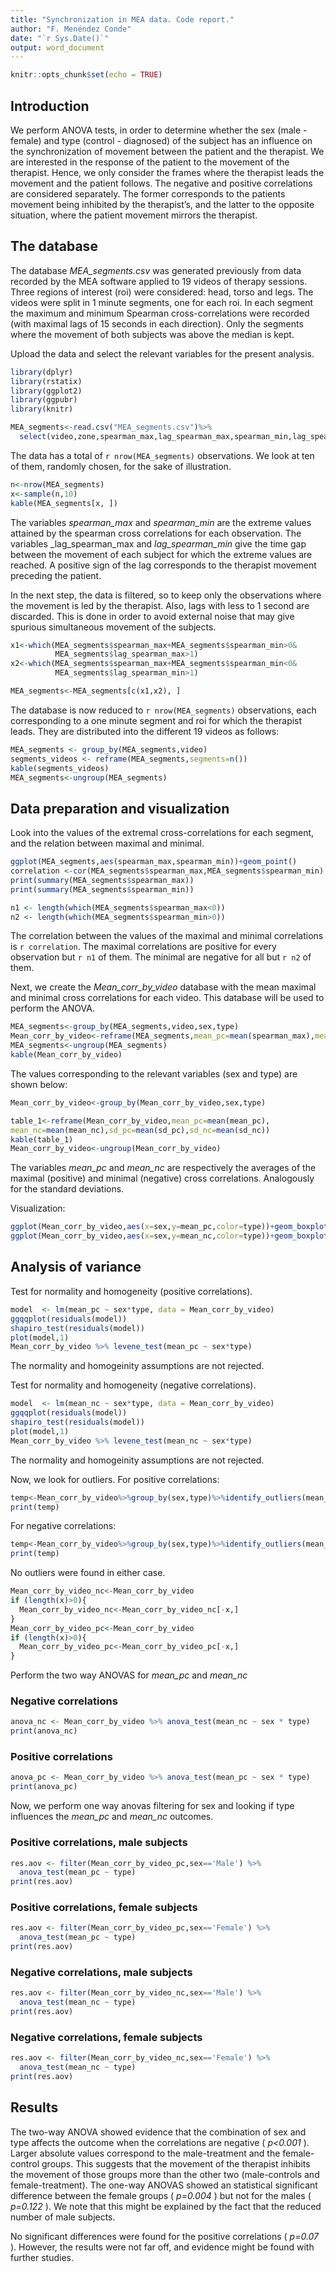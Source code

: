 ```yaml
---
title: "Synchronization in MEA data. Code report."
author: "F. Menéndez Conde"
date: "`r Sys.Date()`"
output: word_document
---
```


```r
knitr::opts_chunk$set(echo = TRUE)
```

## Introduction

We perform ANOVA tests, in order to determine whether the sex (male - female) and type (control - diagnosed) of the subject has an influence on the synchronization of movement between the patient and the therapist. We are interested in the response of the patient to the movement of the therapist. Hence, we only consider the frames where the therapist leads the movement and the patient follows. The negative and positive correlations are considered separately. The former corresponds to the patients movement being inhibited by the therapist's, and the latter to the opposite situation, where the patient movement mirrors the therapist.    

## The database

The database _MEA_segments.csv_ was generated previously from data recorded by the MEA software applied to 19 videos of therapy sessions. Three regions of interest (roi) were considered: head, torso and legs. The videos were split in 1 minute segments, one for each roi. In each segment the maximum and minimum Spearman cross-correlations were recorded (with maximal lags of 15 seconds in each direction). Only the segments where the movement of both subjects was above the median is kept.     

Upload the data and select the relevant variables for the present analysis. 

```r
library(dplyr)
library(rstatix)
library(ggplot2)
library(ggpubr)
library(knitr)

MEA_segments<-read.csv("MEA_segments.csv")%>%
  select(video,zone,spearman_max,lag_spearman_max,spearman_min,lag_spearman_min,sex,type)
```

The data has a total of `r nrow(MEA_segments)` observations. 
We look at ten of them, randomly chosen, for the sake of illustration. 

```r
n<-nrow(MEA_segments)
x<-sample(n,10)
kable(MEA_segments[x, ])
```

The variables _spearman_max_ and _spearman_min_ are the extreme values attained by the spearman cross correlations for each observation. The variables _lag_spearman_max and _lag_spearman_min_ give the time gap between the movement of each subject for which the extreme values are reached. A positive sign of the lag corresponds to the therapist movement preceding the patient.   

In the next step, the data is filtered, so to keep only the observations where the movement is led by the therapist. Also, lags with less to 1 second are discarded. This is done in order to avoid external noise that may give spurious simultaneous movement of the subjects. 

```r
x1<-which(MEA_segments$spearman_max+MEA_segments$spearman_min>0&
          MEA_segments$lag_spearman_max>1)
x2<-which(MEA_segments$spearman_max+MEA_segments$spearman_min<0&
          MEA_segments$lag_spearman_min>1)

MEA_segments<-MEA_segments[c(x1,x2), ]
```

The database is now reduced to `r nrow(MEA_segments)` observations, each corresponding to a one minute segment and roi for which the therapist leads. They are distributed into the different 19 videos as follows:

```r
MEA_segments <- group_by(MEA_segments,video)
segments_videos <- reframe(MEA_segments,segments=n())
kable(segments_videos)
MEA_segments<-ungroup(MEA_segments)
```

## Data preparation and visualization

Look into the values of the extremal cross-correlations for each segment, and the relation between maximal and minimal. 

```r
ggplot(MEA_segments,aes(spearman_max,spearman_min))+geom_point()
correlation <-cor(MEA_segments$spearman_max,MEA_segments$spearman_min)
print(summary(MEA_segments$spearman_max))
print(summary(MEA_segments$spearman_min))

n1 <- length(which(MEA_segments$spearman_max<0))
n2 <- length(which(MEA_segments$spearman_min>0))
```

The correlation between the values of the maximal and minimal correlations is `r correlation`. The maximal correlations are positive for every observation but `r n1` of them. The minimal are negative for all but `r n2` of them.  

Next, we create the _Mean_corr_by_video_ database with the mean maximal and minimal cross correlations for each video. This database will be used to perform the ANOVA. 

```r
MEA_segments<-group_by(MEA_segments,video,sex,type)
Mean_corr_by_video<-reframe(MEA_segments,mean_pc=mean(spearman_max),mean_nc=mean(spearman_min),sd_pc=sd(spearman_max),sd_nc=sd(spearman_min))
MEA_segments<-ungroup(MEA_segments)
kable(Mean_corr_by_video)
```


The values corresponding to the relevant variables (sex and type) are shown below:

```r
Mean_corr_by_video<-group_by(Mean_corr_by_video,sex,type)

table_1<-reframe(Mean_corr_by_video,mean_pc=mean(mean_pc),
mean_nc=mean(mean_nc),sd_pc=mean(sd_pc),sd_nc=mean(sd_nc))
kable(table_1)
Mean_corr_by_video<-ungroup(Mean_corr_by_video)
```

The variables _mean_pc_ and _mean_nc_ are respectively the averages of the maximal (positive) and minimal (negative) cross correlations.
Analogously for the standard deviations.

Visualization:

```r
ggplot(Mean_corr_by_video,aes(x=sex,y=mean_pc,color=type))+geom_boxplot()+ggtitle("Positive correlations per video")
ggplot(Mean_corr_by_video,aes(x=sex,y=mean_nc,color=type))+geom_boxplot()+ggtitle("Negatitive correlations in videos")
```

## Analysis of variance

Test for normality and homogeneity (positive correlations).

```r
model  <- lm(mean_pc ~ sex*type, data = Mean_corr_by_video)
ggqqplot(residuals(model))
shapiro_test(residuals(model))
plot(model,1)
Mean_corr_by_video %>% levene_test(mean_pc ~ sex*type)
```

The normality and homogeinity assumptions are not rejected. 

Test for normality and homogeneity (negative correlations).

```r
model  <- lm(mean_nc ~ sex*type, data = Mean_corr_by_video)
ggqqplot(residuals(model))
shapiro_test(residuals(model))
plot(model,1)
Mean_corr_by_video %>% levene_test(mean_nc ~ sex*type)
```

The normality and homogeinity assumptions are not rejected. 

Now, we look for outliers. For positive correlations:

```r
temp<-Mean_corr_by_video%>%group_by(sex,type)%>%identify_outliers(mean_pc)
print(temp)
```

For negative correlations:

```r
temp<-Mean_corr_by_video%>%group_by(sex,type)%>%identify_outliers(mean_nc)
print(temp)
```

No outliers were found in either case. 

```r
Mean_corr_by_video_nc<-Mean_corr_by_video
if (length(x)>0){
  Mean_corr_by_video_nc<-Mean_corr_by_video_nc[-x,]
}
Mean_corr_by_video_pc<-Mean_corr_by_video
if (length(x)>0){
  Mean_corr_by_video_pc<-Mean_corr_by_video_pc[-x,]
}
```


Perform the two way ANOVAS for _mean_pc_ and _mean_nc_

### Negative correlations
``` r
anova_nc <- Mean_corr_by_video %>% anova_test(mean_nc ~ sex * type)
print(anova_nc)
```

### Positive correlations
``` r
anova_pc <- Mean_corr_by_video %>% anova_test(mean_pc ~ sex * type)
print(anova_pc)
```

Now, we perform one way anovas filtering for sex and looking if type influences the _mean_pc_ and _mean_nc_ outcomes.

### Positive correlations, male subjects
``` r
res.aov <- filter(Mean_corr_by_video_pc,sex=='Male') %>% 
  anova_test(mean_pc ~ type)
print(res.aov)
```

### Positive correlations, female subjects
``` r
res.aov <- filter(Mean_corr_by_video_pc,sex=='Female') %>% 
  anova_test(mean_pc ~ type)
print(res.aov)
``` 

### Negative correlations, male subjects
``` r
res.aov <- filter(Mean_corr_by_video_nc,sex=='Male') %>% 
  anova_test(mean_nc ~ type)
print(res.aov)
```

### Negative correlations, female subjects
``` r
res.aov <- filter(Mean_corr_by_video_nc,sex=='Female') %>% 
  anova_test(mean_nc ~ type)
print(res.aov)
```

## Results

The two-way ANOVA showed evidence that the combination of sex and type affects the outcome when the correlations are negative ( _p<0.001_ ). Larger absolute values correspond to the male-treatment and the female-control groups. This suggests that the movement of the therapist inhibits the movement of those groups more than the other two (male-controls and female-treatment). The one-way ANOVAS showed an statistical significant difference between the female groups ( _p=0.004_ ) but not for the males 
( _p=0.122_ ). We note that this might be explained by the fact that the reduced number of male subjects.

No significant differences were found for the positive correlations ( _p=0.07_ ). However, the results were not far off, and evidence might be found with further studies.